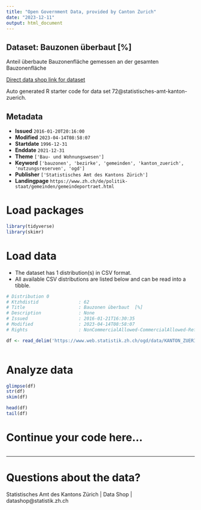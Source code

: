 ```yaml
---
title: "Open Government Data, provided by Canton Zurich"
date: "2023-12-11"
output: html_document
---
```


## Dataset: Bauzonen überbaut  [%]

Anteil überbaute Bauzonenfläche gemessen an der gesamten Bauzonenfläche

[Direct data shop link for dataset](https://www.zh.ch/de/politik-staat/statistik-daten/datenkatalog.html#/datasets/72@statistisches-amt-kanton-zuerich)

Auto generated R starter code for data set 72@statistisches-amt-kanton-zuerich.

## Metadata

- **Issued** `2016-01-20T20:16:00`
- **Modified** `2023-04-14T08:58:07`
- **Startdate** `1996-12-31`
- **Enddate** `2021-12-31`
- **Theme** `['Bau- und Wohnungswesen']`
- **Keyword** `['bauzonen', 'bezirke', 'gemeinden', 'kanton_zuerich', 'nutzungsreserven', 'ogd']`
- **Publisher** `['Statistisches Amt des Kantons Zürich']`
- **Landingpage** `https://www.zh.ch/de/politik-staat/gemeinden/gemeindeportraet.html`


# Load packages

```r

library(tidyverse)
library(skimr)

```

# Load data

-   The dataset has 1 distribution(s) in CSV format.
-   All available CSV distributions are listed below and can be read into a tibble.

```r

# Distribution 0
# Ktzhdistid               : 62
# Title                    : Bauzonen überbaut  [%]
# Description              : None
# Issued                   : 2016-01-21T16:30:35
# Modified                 : 2023-04-14T08:58:07
# Rights                   : NonCommercialAllowed-CommercialAllowed-ReferenceRequired

df <- read_delim('https://www.web.statistik.zh.ch/ogd/data/KANTON_ZUERICH_52.csv')



```

# Analyze data

```r

glimpse(df)
str(df)
skim(df)

head(df)
tail(df)

```

# Continue your code here...

```r

```

------------------------------------------------------------------------

# Questions about the data?

Statistisches Amt des Kantons Zürich | Data Shop | datashop@statistik.zh.ch
